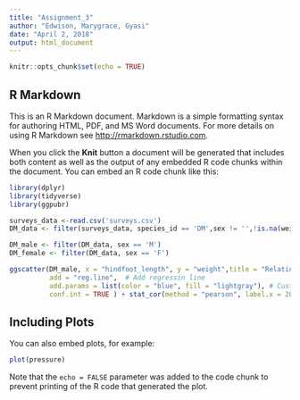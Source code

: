 ```yaml
---
title: "Assignment_3"
author: "Edwison, Marygrace, Gyasi"
date: "April 2, 2018"
output: html_document
---
```


```r
knitr::opts_chunk$set(echo = TRUE)
```

## R Markdown

This is an R Markdown document. Markdown is a simple formatting syntax for authoring HTML, PDF, and MS Word documents. For more details on using R Markdown see <http://rmarkdown.rstudio.com>.

When you click the **Knit** button a document will be generated that includes both content as well as the output of any embedded R code chunks within the document. You can embed an R code chunk like this:

```r
library(dplyr)
library(tidyverse)
library(ggpubr)

```


```r
surveys_data <-read.csv('surveys.csv')
DM_data <- filter(surveys_data, species_id == 'DM',sex != '',!is.na(weight),!is.na(hindfoot_length)) %>% select(sex,hindfoot_length,weight)

DM_male <- filter(DM_data, sex == 'M')
DM_female <- filter(DM_data, sex == 'F')

ggscatter(DM_male, x = "hindfoot_length", y = "weight",title = "Relationship between weight and hindfoot_length", xlab = "Hindfoot_length(mm)", ylab = "weight(gm)",
          add = "reg.line",  # Add regressin line
          add.params = list(color = "blue", fill = "lightgray"), # Customize reg. line
          conf.int = TRUE ) + stat_cor(method = "pearson", label.x = 20, label.y = 200)
```

## Including Plots

You can also embed plots, for example:

```r
plot(pressure)
```

Note that the `echo = FALSE` parameter was added to the code chunk to prevent printing of the R code that generated the plot.
